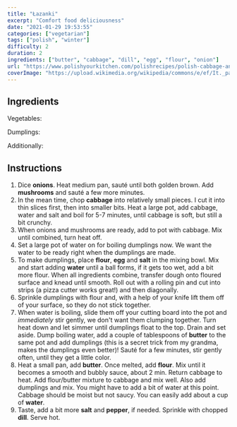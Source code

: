 ```yaml
---
title: "Łazanki"
excerpt: "Comfort food deliciousness"
date: "2021-01-29 19:53:55"
categories: ["vegetarian"]
tags: ["polish", "winter"]
difficulty: 2
duration: 2
ingredients: ["butter", "cabbage", "dill", "egg", "flour", "onion"]
url: "https://www.polishyourkitchen.com/polishrecipes/polish-cabbage-and-dumplings-lazanki-z-kapusta/"
coverImage: "https://upload.wikimedia.org/wikipedia/commons/e/ef/It._pasta_%28quadratini%2C_pl._lazanki%29.jpg"
---
```


## Ingredients

Vegetables:

<ul>
  <Ingredient v="1" i="large onion" />
  <Ingredient v="0.5" i="head of medium cabbage" />
  <Ingredient v="2" t="cups" i="water" />
  <Ingredient v="1" t="tbsp" i="salt" />
</ul>

Dumplings:

<ul>
  <Ingredient v="400" t="g" i="all purpose flour" />
  <Ingredient v="1" i="egg" />
  <Ingredient v="1" t="pinch" i="salt" />
  <Ingredient v="200–300" t="ml" i="warm water" />
</ul>

Additionally:

<ul>
  <Ingredient v="4" t="tbsp" i="butter" />
  <Ingredient v="3" t="tbsp" i="all purpose flour" />
  <Ingredient v="3–4" t="tbsp" i="fresh dill" />
</ul>

## Instructions

1. Dice **onions**. Heat medium pan, sauté until both golden brown. Add **mushrooms** and sauté a few more minutes.
2. In the mean time, chop **cabbage** into relatively small pieces. I cut it into thin slices first, then into smaller bits. Heat a large pot, add cabbage, water and salt and boil for 5-7 minutes, until cabbage is soft, but still a bit crunchy.
3. When onions and mushrooms are ready, add to pot with cabbage. Mix until combined, turn heat off.
4. Set a large pot of water on for boiling dumplings now. We want the water to be ready right when the dumplings are made.
5. To make dumplings, place **flour**, **egg** and **salt** in the mixing bowl. Mix and start adding **water** until a ball forms, if it gets too wet, add a bit more flour. When all ingredients combine, transfer dough onto floured surface and knead until smooth. Roll out with a rolling pin and cut into strips (a pizza cutter works great!) and then diagonally.
6. Sprinkle dumplings with flour and, with a help of your knife lift them off of your surface, so they do not stick together.
7. When water is boiling, slide them off your cutting board into the pot and _immediately_ stir gently, we don't want them clumping together. Turn heat down and let simmer until dumplings float to the top. Drain and set aside. Dump boiling water, add a couple of tablespoons of **butter** to the same pot and add dumplings (this is a secret trick from my grandma, makes the dumplings even better)! Sauté for a few minutes, stir gently often, until they get a little color.
8. Heat a small pan, add **butter**. Once melted, add **flour**. Mix until it becomes a smooth and bubbly sauce, about 2 min. Return cabbage to heat. Add flour/butter mixture to cabbage and mix well. Also add dumplings and mix. You might have to add a bit of water at this point. Cabbage should be moist but not saucy. You can easily add about a cup of **water**.
9. Taste, add a bit more **salt** and **pepper**, if needed. Sprinkle with chopped **dill**. Serve hot.
